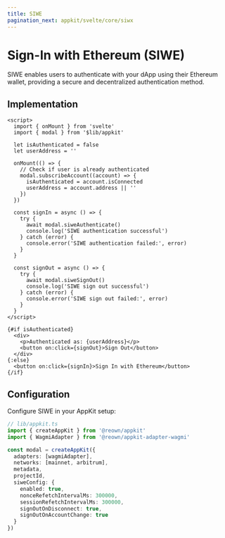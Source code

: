 ```yaml
---
title: SIWE
pagination_next: appkit/svelte/core/siwx
---
```


# Sign-In with Ethereum (SIWE)

SIWE enables users to authenticate with your dApp using their Ethereum wallet, providing a secure and decentralized authentication method.

## Implementation

```svelte
<script>
  import { onMount } from 'svelte'
  import { modal } from '$lib/appkit'
  
  let isAuthenticated = false
  let userAddress = ''
  
  onMount(() => {
    // Check if user is already authenticated
    modal.subscribeAccount((account) => {
      isAuthenticated = account.isConnected
      userAddress = account.address || ''
    })
  })
  
  const signIn = async () => {
    try {
      await modal.siweAuthenticate()
      console.log('SIWE authentication successful')
    } catch (error) {
      console.error('SIWE authentication failed:', error)
    }
  }
  
  const signOut = async () => {
    try {
      await modal.siweSignOut()
      console.log('SIWE sign out successful')
    } catch (error) {
      console.error('SIWE sign out failed:', error)
    }
  }
</script>

{#if isAuthenticated}
  <div>
    <p>Authenticated as: {userAddress}</p>
    <button on:click={signOut}>Sign Out</button>
  </div>
{:else}
  <button on:click={signIn}>Sign In with Ethereum</button>
{/if}
```

## Configuration

Configure SIWE in your AppKit setup:

```ts
// lib/appkit.ts
import { createAppKit } from '@reown/appkit'
import { WagmiAdapter } from '@reown/appkit-adapter-wagmi'

const modal = createAppKit({
  adapters: [wagmiAdapter],
  networks: [mainnet, arbitrum],
  metadata,
  projectId,
  siweConfig: {
    enabled: true,
    nonceRefetchIntervalMs: 300000,
    sessionRefetchIntervalMs: 300000,
    signOutOnDisconnect: true,
    signOutOnAccountChange: true
  }
})
```
